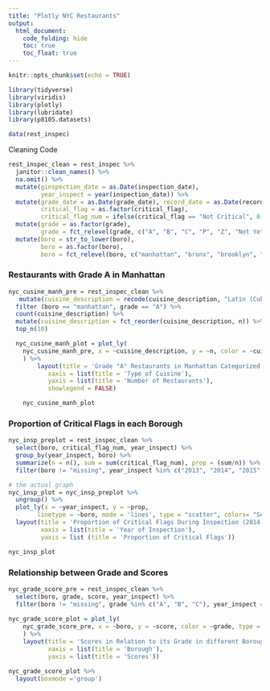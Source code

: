 ```yaml
---
title: "Plotly NYC Restaurants"
output: 
  html_document:
    code_folding: hide
    toc: true
    toc_float: true
---
```


```r
knitr::opts_chunk$set(echo = TRUE)
```


```r
library(tidyverse)
library(viridis)
library(plotly)
library(lubridate)
library(p8105.datasets)
```

```r
data(rest_inspec)
```

Cleaning Code
```r
rest_inspec_clean = rest_inspec %>%
  janitor::clean_names() %>%
  na.omit() %>%
  mutate(ginspection_date = as.Date(inspection_date),
         year_inspect = year(inspection_date)) %>%
  mutate(grade_date = as.Date(grade_date), record_date = as.Date(record_date),
         critical_flag = as.factor(critical_flag), 
         critical_flag_num = ifelse(critical_flag == "Not Critical", 0, 1)) %>%
  mutate(grade = as.factor(grade),
         grade = fct_relevel(grade, c("A", "B", "C", "P", "Z", "Not Yet Graded"))) %>% 
  mutate(boro = str_to_lower(boro),
         boro = as.factor(boro),
         boro = fct_relevel(boro, c("manhattan", "bronx", "brooklyn", "queens", "staten island")))
```


### Restaurants with Grade A in Manhattan
```r
nyc_cusine_manh_pre = rest_inspec_clean %>% 
   mutate(cuisine_description = recode(cuisine_description, "Latin (Cuban, Dominican, Puerto Rican, South & Central American)" = "Latin")) %>%
  filter (boro == "manhattan", grade == "A") %>% 
  count(cuisine_description) %>% 
  mutate(cuisine_description = fct_reorder(cuisine_description, n)) %>% 
  top_n(10)

  nyc_cusine_manh_plot = plot_ly(
    nyc_cusine_manh_pre, x = ~cuisine_description, y = ~n, color = ~cuisine_description, type = "bar", colors = "Set1"
    ) %>% 
        layout(title = 'Grade "A" Restaurants in Manhattan Categorized by Cuisine Types',
           xaxis = list(title = 'Type of Cuisine'),
           yaxis = list(title = 'Number of Restaurants'), 
           showlegend = FALSE)

    nyc_cusine_manh_plot
```


### Proportion of Critical Flags in each Borough
```r
nyc_insp_preplot = rest_inspec_clean %>%
  select(boro, critical_flag_num, year_inspect) %>%
  group_by(year_inspect, boro) %>%
  summarize(n = n(), sum = sum(critical_flag_num), prop = (sum/n)) %>% 
  filter(boro != "missing", year_inspect %in% c("2013", "2014", "2015", "2016", "2017"))

# the actual graph
nyc_insp_plot = nyc_insp_preplot %>%
  ungroup() %>%
  plot_ly(x = ~year_inspect, y = ~prop, 
        linetype = ~boro, mode = 'lines', type = "scatter", colors= "Set3") %>%
  layout(title = 'Proportion of Critical Flags During Inspection (2014-2017)',
         xaxis = list(title = 'Year of Inspection'),
         yaxis = list (title = 'Proportion of Critical Flags'))

nyc_insp_plot 
```


### Relationship between Grade and Scores
```r
nyc_grade_score_pre = rest_inspec_clean %>% 
  select(boro, grade, score, year_inspect) %>% 
  filter(boro != "missing", grade %in% c("A", "B", "C"), year_inspect == "2017")
  
nyc_grade_score_plot = plot_ly(
    nyc_grade_score_pre, x = ~boro, y = ~score, color = ~grade, type = "box", colors = "Set2"
    ) %>% 
    layout(title = 'Scores in Relation to its Grade in different Boroughs of NYC',
           xaxis = list(title = 'Borough'),
           yaxis = list(title = 'Scores'))

nyc_grade_score_plot %>% 
  layout(boxmode ='group')
```


